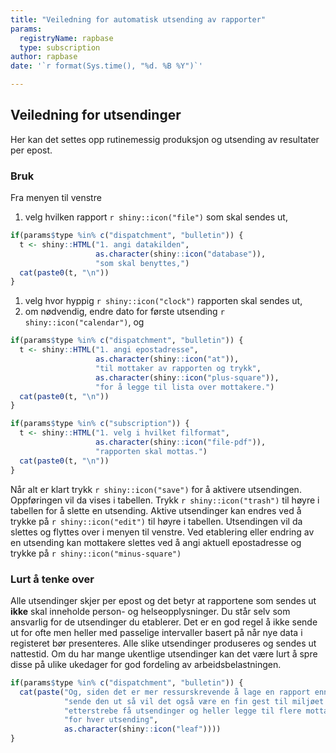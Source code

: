 ```yaml
---
title: "Veiledning for automatisk utsending av rapporter"
params:
  registryName: rapbase
  type: subscription
author: rapbase
date: '`r format(Sys.time(), "%d. %B %Y")`'

---
```



## Veiledning for utsendinger
Her kan det settes opp rutinemessig produksjon og utsending av resultater per epost.

### Bruk
Fra menyen til venstre

1. velg hvilken rapport `r shiny::icon("file")` som skal sendes ut,
```r
if(params$type %in% c("dispatchment", "bulletin")) {
  t <- shiny::HTML("1. angi datakilden",
                   as.character(shiny::icon("database")),
                   "som skal benyttes,")
  cat(paste0(t, "\n"))
}
```
1. velg hvor hyppig `r shiny::icon("clock")` rapporten skal sendes ut,
1. om nødvendig, endre dato for første utsending `r shiny::icon("calendar")`, og
```r
if(params$type %in% c("dispatchment", "bulletin")) {
  t <- shiny::HTML("1. angi epostadresse",
                   as.character(shiny::icon("at")),
                   "til mottaker av rapporten og trykk",
                   as.character(shiny::icon("plus-square")),
                   "for å legge til lista over mottakere.")
  cat(paste0(t, "\n"))
}
```

```r
if(params$type %in% c("subscription")) {
  t <- shiny::HTML("1. velg i hvilket filformat",
                   as.character(shiny::icon("file-pdf")),
                   "rapporten skal mottas.")
  cat(paste0(t, "\n"))
}
```

Når alt er klart trykk `r shiny::icon("save")` for å aktivere utsendingen. Oppføringen vil da vises i tabellen. Trykk `r shiny::icon("trash")` til høyre i tabellen for å slette en utsending. Aktive utsendinger kan endres ved å trykke på `r shiny::icon("edit")` til høyre i tabellen. Utsendingen vil da slettes og flyttes over i menyen til venstre. Ved etablering eller endring av en utsending kan mottakere slettes ved å angi aktuell epostadresse og trykke på `r shiny::icon("minus-square")`

### Lurt å tenke over
Alle utsendinger skjer per epost og det betyr at rapportene som sendes ut __ikke__ skal inneholde person- og helseopplysninger. Du står selv som ansvarlig for de utsendinger du etablerer. Det er en god regel å ikke sende ut for ofte men heller med passelige intervaller basert på når nye data i registeret bør presenteres. Alle slike utsendinger produseres og sendes ut nattestid. Om du har mange ukentlige utsendinger kan det være lurt å spre disse på ulike ukedager for god fordeling av arbeidsbelastningen.
```r
if(params$type %in% c("dispatchment", "bulletin")) {
  cat(paste("Og, siden det er mer ressurskrevende å lage en rapport enn å",
            "sende den ut så vil det også være en fin gest til miljøet å",
            "etterstrebe få utsendinger og heller legge til flere mottakere",
            "for hver utsending",
            as.character(shiny::icon("leaf"))))
}
```
